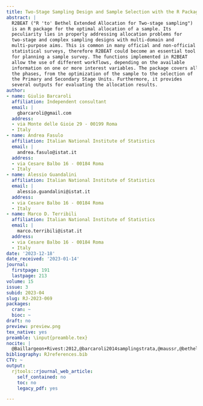 ```yaml
---
title: Two-Stage Sampling Design and Sample Selection with the R Package R2BEAT
abstract: |
  R2BEAT ("R 'to' Bethel Extended Allocation for Two-stage sampling")
  is an R package for the optimal allocation of a sample. Its
  peculiarity lies in properly addressing allocation problems for
  two-stage and complex sampling designs with multi-domain and
  multi-purpose aims. This is common in many official and non-official
  statistical surveys, therefore R2BEAT could become an essential tool
  for planning a sample survey. The functions implemented in R2BEAT
  allow the use of different workflows, depending on the available
  information on one or more interest variables. The package covers all
  the phases, from the optimization of the sample to the selection of
  the Primary and Secondary Stage Units. Furthermore, it provides
  several outputs for evaluating the allocation results.
author:
- name: Giulio Barcaroli
  affiliation: Independent consultant
  email: |
    gbarcaroli@gmail.com
  address:
  - via Monte delle Gioie 29 - 00199 Roma
  - Italy
- name: Andrea Fasulo
  affiliation: Italian National Institute of Statistics
  email: |
    andrea.fasulo@istat.it
  address:
  - via Cesare Balbo 16 - 00184 Roma
  - Italy
- name: Alessio Guandalini
  affiliation: Italian National Institute of Statistics
  email: |
    alessio.guandalini@istat.it
  address:
  - via Cesare Balbo 16 - 00184 Roma
  - Italy
- name: Marco D. Terribili
  affiliation: Italian National Institute of Statistics
  email: |
    marco.terribili@istat.it
  address:
  - via Cesare Balbo 16 - 00184 Roma
  - Italy
date: '2023-12-18'
date_received: '2023-01-14'
journal:
  firstpage: 191
  lastpage: 213
volume: 15
issue: 3
subid: 2023-04
slug: RJ-2023-069
packages:
  cran: ~
  bioc: ~
draft: no
preview: preview.png
tex_native: yes
preamble: \input{preamble.tex}
nocite: |
  @Baillargeon+Rivest:2012,@barcaroli2014samplingstrata,@maussr,@bethel1989sample,@surveyplanning,@optimstrat,@cicchitelli1992campionamento,@cochran1977sampling,@deville1992calibration,@falorsi1998principi,@hansen1953sample,@horvitz1952generalization,@kish1965survey,@kish1976optima,@little2019statistical,@lynn2004use,@neyman1934optimal,@rojas2016estrategias,@Rojas:2020,@sarndal2005estimation,@SSW:03,@Rsampling,@tschprow1923optimal,@Valliant:2015,@practools,@waters1987optimal,@zardetto2015regenesees
bibliography: RJreferences.bib
CTV: ~
output:
  rjtools::rjournal_web_article:
    self_contained: no
    toc: no
    legacy_pdf: yes

---
```

```{=latex}
\input{RJ-2023-069-src.tex}
```
